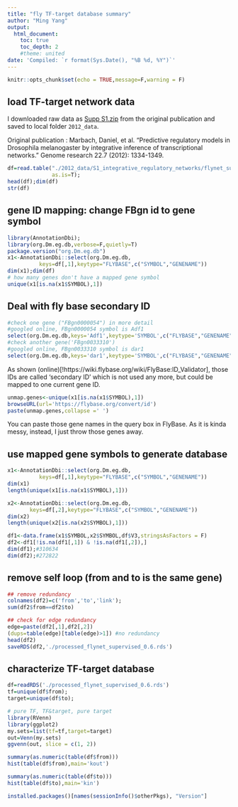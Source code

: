 ```yaml
---
title: "fly TF-target database summary"
author: "Ming Yang"
output:
  html_document:
    toc: true
    toc_depth: 2
    #theme: united
date: 'Compiled: `r format(Sys.Date(), "%B %d, %Y")`'
---
```


```r
knitr::opts_chunk$set(echo = TRUE,message=F,warning = F)
```

## load TF-target network data

I downloaded raw data as [Supp S1.zip](https://genome.cshlp.org/content/suppl/2012/03/23/gr.127191.111.DC1/S1_integrative_regulatory_networks.zip) from the original publication and saved to local folder `2012_data`.

Original publication : Marbach, Daniel, et al. "Predictive regulatory models in Drosophila melanogaster by integrative inference of transcriptional networks." Genome research 22.7 (2012): 1334-1349.

```r
df=read.table("./2012_data/S1_integrative_regulatory_networks/flynet_supervised_0.6.txt",
              as.is=T);
head(df);dim(df)
str(df)
```

## gene ID mapping: change FBgn id to gene symbol
```r
library(AnnotationDbi);
library(org.Dm.eg.db,verbose=F,quietly=T)
package.version("org.Dm.eg.db")
x1<-AnnotationDbi::select(org.Dm.eg.db,
          keys=df[,1],keytype="FLYBASE",c("SYMBOL","GENENAME"))
dim(x1);dim(df)
# how many genes don't have a mapped gene symbol
unique(x1[is.na(x1$SYMBOL),1])
```

## Deal with fly base secondary ID
```r
#check one gene ("FBgn0000054") in more detail
#googled online, FBgn0000054 symbol is Adf1
select(org.Dm.eg.db,keys='Adf1',keytype='SYMBOL',c("FLYBASE","GENENAME"))
#check another gene('FBgn0033310')
#googled online, FBgn0033310 symbol is dar1
select(org.Dm.eg.db,keys='dar1',keytype='SYMBOL',c("FLYBASE","GENENAME"))
```

As shown (online)[!https://wiki.flybase.org/wiki/FlyBase:ID_Validator], those IDs are called 'secondary ID' which is not used any more, but could be mapped to one current gene ID.

```r
unmap.genes<-unique(x1[is.na(x1$SYMBOL),1])
browseURL(url='https://flybase.org/convert/id')
paste(unmap.genes,collapse =' ')
```

You can paste those gene names in the query box in FlyBase.
As it is kinda messy, instead, I just throw those genes away.

## use mapped gene symbols to generate database
```r
x1<-AnnotationDbi::select(org.Dm.eg.db,
          keys=df[,1],keytype="FLYBASE",c("SYMBOL","GENENAME"))
dim(x1)
length(unique(x1[is.na(x1$SYMBOL),1]))

x2<-AnnotationDbi::select(org.Dm.eg.db,
       keys=df[,2],keytype="FLYBASE",c("SYMBOL","GENENAME"))
dim(x2)
length(unique(x2[is.na(x2$SYMBOL),1]))

df1<-data.frame(x1$SYMBOL,x2$SYMBOL,df$V3,stringsAsFactors = F)
df2<-df1[!is.na(df1[,1]) & !is.na(df1[,2]),]
dim(df1);#310634
dim(df2);#272822
```

## remove self loop (from and to is the same gene)
```r
## remove redundancy
colnames(df2)=c('from','to','link');
sum(df2$from==df2$to)

## check for edge redundancy
edge=paste(df2[,1],df2[,2])
(dups=table(edge)[table(edge)>1]) #no redundancy
head(df2)
saveRDS(df2,'./processed_flynet_supervised_0.6.rds')
```

## characterize TF-target database
```r
df=readRDS('./processed_flynet_supervised_0.6.rds')
tf=unique(df$from);
target=unique(df$to);

# pure TF, TF&target, pure target
library(RVenn)
library(ggplot2)
my.sets=list(tf=tf,target=target)
out=Venn(my.sets)
ggvenn(out, slice = c(1, 2))

summary(as.numeric(table(df$from)))
hist(table(df$from),main='kout')

summary(as.numeric(table(df$to)))
hist(table(df$to),main='kin')
```

```r
installed.packages()[names(sessionInfo()$otherPkgs), "Version"]
```


